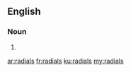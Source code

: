 ==English==

===Noun===
{{head|en|noun plural form}}

# {{plural of|radial|lang=en}}

[[ar:radials]]
[[fr:radials]]
[[ku:radials]]
[[my:radials]]